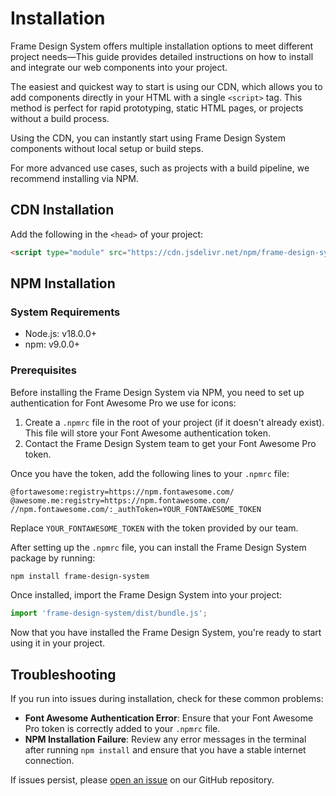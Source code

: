 
<Meta title="Get Started/Installation" />

# Installation

Frame Design System offers multiple installation options to meet different project needs—This guide provides detailed instructions on how to install and integrate our web components into your project.

The easiest and quickest way to start is using our CDN, which allows you to add components directly in your HTML with a single `<script>` tag. This method is perfect for rapid prototyping, static HTML pages, or projects without a build process.

Using the CDN, you can instantly start using Frame Design System components without local setup or build steps.

For more advanced use cases, such as projects with a build pipeline, we recommend installing via NPM.

## CDN Installation

Add the following in the `<head>` of your project:

````html
<script type="module" src="https://cdn.jsdelivr.net/npm/frame-design-system@0.19.0/dist/bundle.min.js"></script>
````

## NPM Installation

### System Requirements

- Node.js: v18.0.0+
- npm: v9.0.0+

### Prerequisites

Before installing the Frame Design System via NPM, you need to set up authentication for Font Awesome Pro we use for icons: 

1. Create a `.npmrc` file in the root of your project (if it doesn't already exist). This file will store your Font Awesome authentication token.
2. Contact the Frame Design System team to get your Font Awesome Pro token.

Once you have the token, add the following lines to your `.npmrc` file:

````
@fortawesome:registry=https://npm.fontawesome.com/
@awesome.me:registry=https://npm.fontawesome.com/
//npm.fontawesome.com/:_authToken=YOUR_FONTAWESOME_TOKEN
````

Replace `YOUR_FONTAWESOME_TOKEN` with the token provided by our team.

After setting up the `.npmrc` file, you can install the Frame Design System package by running:

````bash
npm install frame-design-system
````

Once installed, import the Frame Design System into your project:

````javascript
import 'frame-design-system/dist/bundle.js';
````

Now that you have installed the Frame Design System, you're ready to start using it in your project.

## Troubleshooting

If you run into issues during installation, check for these common problems:

- **Font Awesome Authentication Error**: Ensure that your Font Awesome Pro token is correctly added to your `.npmrc` file.
- **NPM Installation Failure**: Review any error messages in the terminal after running `npm install` and ensure that you have a stable internet connection.

If issues persist, please [open an issue](https://github.com/parasutcom/frame-design-system/issues/new) on our GitHub repository.